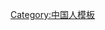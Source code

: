 {{Navbox
|name= Kunqu Chuan
|title= [[昆劇傳習所]]传字辈演员
|group1= 生角（玉）
|list1= [[周传瑛]] - [[赵传珺]] - [[顾传玠]] - [[沈传球]] - [[顾传琳]] - [[陈传琦]] - [[史传瑜]] - [[袁传璠]]
|group2= 旦角（草）
|list2= [[朱传茗]] - [[张传芳]] - [[华传萍]] - [[沈传芷]] - [[姚传芗]] - [[刘传蘅]] - [[王传蕖]] - [[方传芸]] - [[沈传芹]] - [[马传菁]] - [[龚传华]] - [[陈传荑]]
|group3= 净角（金）
|list3= [[沈传锟]] - [[邵传镛]] - [[周传铮]] - [[薛传钢]] - [[金传铃]] - [[陈传镒]] - [[施传镇]] - [[郑传鉴]] - [[倪传钺]] - [[包传铎]] - [[汪传钤]] - [[屈传钟]] - [[沈传锐]] - [[华传铨]] - [[蔡传锐]]
|group4= 丑角（水）
|list4= [[王传淞]] - [[顾传澜]] - [[张传湘]] - [[姚传湄]] - [[华传浩]] - [[周传沧]] - [[徐传溱]] - [[章传溶]] - [[吕传洪]]
}}<noinclude>
[[Category:中国人模板]]
</noinclude>